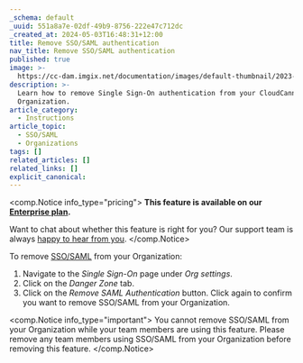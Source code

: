 ```yaml
---
_schema: default
_uuid: 551a8a7e-02df-49b9-8756-222e47c712dc
_created_at: 2024-05-03T16:48:31+12:00
title: Remove SSO/SAML authentication
nav_title: Remove SSO/SAML authentication
published: true
image: >-
  https://cc-dam.imgix.net/documentation/images/default-thumbnail/2023-Q4/CloudCannon-Documentation-Thumbnail.png
description: >-
  Learn how to remove Single Sign-On authentication from your CloudCannon
  Organization.
article_category:
  - Instructions
article_topic:
  - SSO/SAML
  - Organizations
tags: []
related_articles: []
related_links: []
explicit_canonical:
---
```

<comp.Notice info_type="pricing">
  **This feature is available on our [Enterprise plan](/pricing/).**

  Want to chat about whether this feature is right for you? Our support team is always <a href="mailto:success@cloudcannon.com?subject=A%20question%20about%20SSO%2FSAML" rel="noreferrer">happy to hear from you</a>.
</comp.Notice>

To remove [SSO/SAML](/documentation/articles/what-is-sso-saml/) from your Organization:

1. Navigate to the *Single Sign-On* page under *Org settings*.
2. Click on the *Danger Zone* tab.
3. Click on the *Remove SAML Authentication* button. Click again to confirm you want to remove SSO/SAML from your Organization.

<comp.Notice info_type="important">
  You cannot remove SSO/SAML from your Organization while your team members are using this feature. Please remove any team members using SSO/SAML from your Organization before removing this feature.
</comp.Notice>
